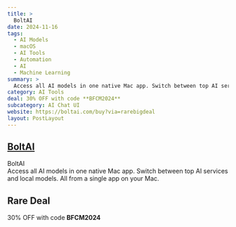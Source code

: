 ```yaml
---
title: >
  BoltAI
date: 2024-11-16
tags:
  - AI Models
  - macOS
  - AI Tools
  - Automation
  - AI
  - Machine Learning
summary: >
  Access all AI models in one native Mac app. Switch between top AI services and local models. All from a single app on your Mac.
category: AI Tools
deal: 30% OFF with code **BFCM2024**
subcategory: AI Chat UI
website: https://boltai.com/buy?via=rarebigdeal
layout: PostLayout
---
```


## [BoltAI](https://boltai.com/buy?via=rarebigdeal)

BoltAI <br/>
Access all AI models in one native Mac app. Switch between top AI services and local models. All from a single app on your Mac.

## Rare Deal

30% OFF with code **BFCM2024**
